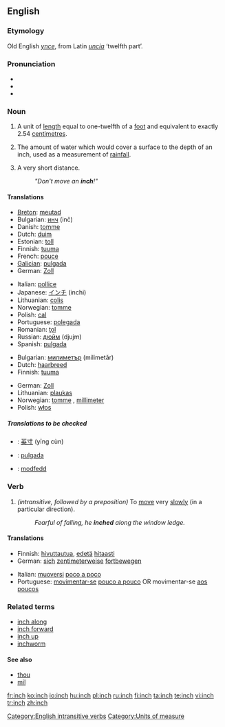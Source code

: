 ==English==

===Etymology===
Old English ''[[ynce]]'', from Latin ''[[uncia]]'' ‘twelfth part’.

===Pronunciation===
*{{IPA|/ɪntʃ/}}
*{{audio|en-us-inch.ogg|Audio (US)}}
*{{rhymes|ɪntʃ}}

===Noun===
{{en-noun|es}}

# A unit of [[length]] equal to one-twelfth of a [[foot]] and equivalent to exactly 2.54 [[centimetre]]s.
# {{meteorology}} The amount of water which would cover a surface to the depth of an inch, used as a measurement of [[rainfall]].
# {{figuratively}} A very short distance.
#:''"Don't move an '''inch'''!"''

====Translations====
{{trans-top|A unit of length equal to one-twelfth of a foot and equivalent to exactly 2.54 centimetres}}
*[[Breton]]: [[meutad]] {{m}}
*Bulgarian: [[инч]] (inč) {{m}}
*Danish: [[tomme]] {{c}}
*Dutch: [[duim]] {{m}}
*Estonian: [[toll]]
*Finnish: [[tuuma]]
*French: [[pouce]] {{m}}
*[[Galician]]: [[pulgada]] {{f}}
*German: [[Zoll]] {{n}}
{{trans-mid}}
*Italian: [[pollice]] {{m}}
*Japanese: [[インチ]] (inchi)
*Lithuanian: [[colis]] {{m}}
*Norwegian: [[tomme]] {{m}}
*Polish: [[cal]] {{m}}
*Portuguese: [[polegada]] {{f}}
*Romanian: [[ţol]] {{m}}
*Russian: [[дюйм]] (djujm) {{m}}
*Spanish: [[pulgada]] {{f}}
{{trans-bottom}}

{{trans-top|An unspecified but very short distance}}
*Bulgarian: [[милиметър]] (milimetǎr) {{m}}
*Dutch: [[haarbreed]] {{n}}
*Finnish: [[tuuma]]
{{trans-mid}}
*German: [[Zoll]] {{n}}
*Lithuanian: [[plaukas]] {{m}}
*Norwegian: [[tomme]] {{m}}, [[millimeter]] {{m}}
*Polish: [[włos]] {{m}}
{{trans-bottom}}

=====Translations to be checked=====
{{checktrans}}
{{top}}
*{{ttbc|Chinese}}: [[英寸]] (yīng cùn)
{{mid}}
*{{ttbc|Spanish}}: [[pulgada]] {{f}}
*{{ttbc|Welsh}}: [[modfedd]]
{{bottom}}

===Verb===
{{en-verb|inch|es}}

# ''(intransitive, followed by a preposition)'' To [[move]] very [[slowly]] (in a particular direction).
#:''Fearful of falling, he '''inched''' along the window ledge.''

====Translations====
{{trans-top|To move very slowly}}
*Finnish: [[hivuttautua]], [[edetä]] [[hitaasti]]
*German: [[sich]] [[zentimeterweise]] [[fortbewegen]]
{{trans-mid}}
*Italian: [[muoversi]] [[poco a poco]]
*Portuguese: [[movimentar-se]] [[pouco a pouco]] OR movimentar-se [[aos poucos]]
{{trans-bottom}}

===Related terms===
*[[inch along]]
*[[inch forward]]
*[[inch up]]
*[[inchworm]]

====See also====
{{rfc-level|See also at L4+ not in L3 POS section}}
*[[thou]]
*[[mil]]

[[Category:English intransitive verbs]]
[[Category:Units of measure]]

[[fr:inch]]
[[ko:inch]]
[[io:inch]]
[[hu:inch]]
[[pl:inch]]
[[ru:inch]]
[[fi:inch]]
[[ta:inch]]
[[te:inch]]
[[vi:inch]]
[[tr:inch]]
[[zh:inch]]
